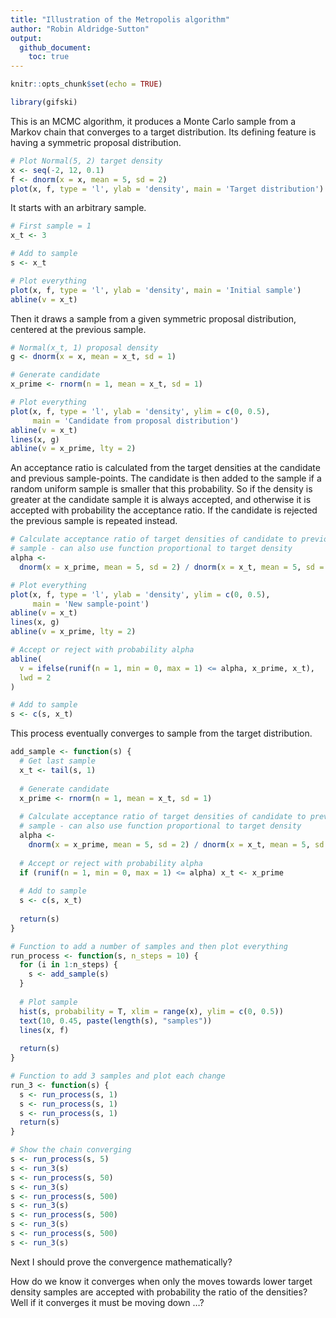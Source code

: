 ```yaml
---
title: "Illustration of the Metropolis algorithm"
author: "Robin Aldridge-Sutton"
output: 
  github_document:
    toc: true
---
```


```r
knitr::opts_chunk$set(echo = TRUE)
```

```r
library(gifski)
```

This is an MCMC algorithm, it produces a Monte Carlo sample from a Markov chain that converges to a target distribution.  Its defining feature is having a symmetric proposal distribution.

```r
# Plot Normal(5, 2) target density
x <- seq(-2, 12, 0.1)
f <- dnorm(x = x, mean = 5, sd = 2)
plot(x, f, type = 'l', ylab = 'density', main = 'Target distribution')
```

It starts with an arbitrary sample.

```r
# First sample = 1
x_t <- 3

# Add to sample
s <- x_t

# Plot everything
plot(x, f, type = 'l', ylab = 'density', main = 'Initial sample')
abline(v = x_t)
```

Then it draws a sample from a given symmetric proposal distribution, centered at the previous sample.

```r
# Normal(x_t, 1) proposal density
g <- dnorm(x = x, mean = x_t, sd = 1)

# Generate candidate
x_prime <- rnorm(n = 1, mean = x_t, sd = 1)

# Plot everything
plot(x, f, type = 'l', ylab = 'density', ylim = c(0, 0.5),
     main = 'Candidate from proposal distribution')
abline(v = x_t)
lines(x, g)
abline(v = x_prime, lty = 2)
```

An acceptance ratio is calculated from the target densities at the candidate and previous sample-points.  The candidate is then added to the sample if a random uniform sample is smaller that this probability.  So if the density is greater at the candidate sample it is always accepted, and otherwise it is accepted with probability the acceptance ratio.  If the candidate is rejected the previous sample is repeated instead.

```r
# Calculate acceptance ratio of target densities of candidate to previous
# sample - can also use function proportional to target density
alpha <- 
  dnorm(x = x_prime, mean = 5, sd = 2) / dnorm(x = x_t, mean = 5, sd = 2)

# Plot everything
plot(x, f, type = 'l', ylab = 'density', ylim = c(0, 0.5),
     main = 'New sample-point')
abline(v = x_t)
lines(x, g)
abline(v = x_prime, lty = 2)

# Accept or reject with probability alpha
abline(
  v = ifelse(runif(n = 1, min = 0, max = 1) <= alpha, x_prime, x_t), 
  lwd = 2
)

# Add to sample
s <- c(s, x_t)
```

This process eventually converges to sample from the target distribution.

```r
add_sample <- function(s) {
  # Get last sample
  x_t <- tail(s, 1)
  
  # Generate candidate
  x_prime <- rnorm(n = 1, mean = x_t, sd = 1)
  
  # Calculate acceptance ratio of target densities of candidate to previous
  # sample - can also use function proportional to target density
  alpha <- 
    dnorm(x = x_prime, mean = 5, sd = 2) / dnorm(x = x_t, mean = 5, sd = 2)
  
  # Accept or reject with probability alpha
  if (runif(n = 1, min = 0, max = 1) <= alpha) x_t <- x_prime
  
  # Add to sample
  s <- c(s, x_t)
  
  return(s)
}
```

```r
# Function to add a number of samples and then plot everything
run_process <- function(s, n_steps = 10) {
  for (i in 1:n_steps) {
    s <- add_sample(s)
  }
  
  # Plot sample
  hist(s, probability = T, xlim = range(x), ylim = c(0, 0.5))
  text(10, 0.45, paste(length(s), "samples"))
  lines(x, f)
  
  return(s)
}

# Function to add 3 samples and plot each change
run_3 <- function(s) {
  s <- run_process(s, 1)
  s <- run_process(s, 1)
  s <- run_process(s, 1)
  return(s)
}

# Show the chain converging
s <- run_process(s, 5)
s <- run_3(s)
s <- run_process(s, 50)
s <- run_3(s)
s <- run_process(s, 500)
s <- run_3(s)
s <- run_process(s, 500)
s <- run_3(s)
s <- run_process(s, 500)
s <- run_3(s)
```

Next I should prove the convergence mathematically?

How do we know it converges when only the moves towards lower target density samples are accepted with probability the ratio of the densities?  Well if it converges it must be moving down ...?
